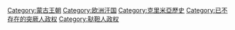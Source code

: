 {{Catmain}}
{{Commons cat|Crimean Khanate}}
[[Category:蒙古王朝|Category:蒙古王朝]]
[[Category:欧洲汗国|Category:欧洲汗国]]
[[Category:克里米亞歷史|Category:克里米亞歷史]]
[[Category:已不存在的突厥人政权|Category:已不存在的突厥人政权]]
[[Category:鞑靼人政权|Category:鞑靼人政权]]